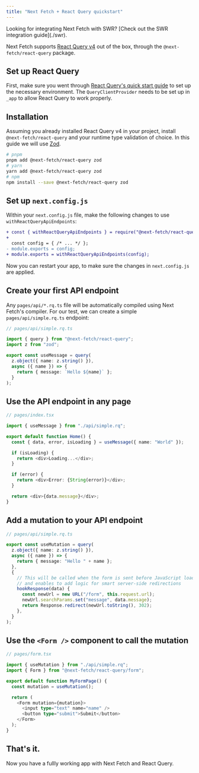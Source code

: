 ```yaml
---
title: "Next Fetch + React Query quickstart"
---
```



<Callout type="info">
  Looking for integrating Next Fetch with SWR? [Check out the SWR integration
  guide](./swr).
</Callout>

Next Fetch supports [React Query v4](https://tanstack.com/query/v4) out of the box, through the `@next-fetch/react-query` package.

## Set up React Query

First, make sure you went through [React Query's quick start guide](https://tanstack.com/query/v4/docs/quick-start) to set up the necessary environment. The `QueryClientProvider` needs to be set up in `_app` to allow React Query to work properly.

## Installation

Assuming you already installed React Query v4 in your project, install `@next-fetch/react-query` and your runtime type validation of choice. In this guide we will use [Zod](https://zod.dev).

```bash
# pnpm
pnpm add @next-fetch/react-query zod
# yarn
yarn add @next-fetch/react-query zod
# npm
npm install --save @next-fetch/react-query zod
```

## Set up `next.config.js`

Within your `next.config.js` file, make the following changes to use `withReactQueryApiEndpoints`:

```diff
+ const { withReactQueryApiEndpoints } = require("@next-fetch/react-query");
+
  const config = { /* ... */ };
- module.exports = config;
+ module.exports = withReactQueryApiEndpoints(config);
```

Now you can restart your app, to make sure the changes in `next.config.js` are applied.

## Create your first API endpoint

Any `pages/api/*.rq.ts` file will be automatically compiled using Next Fetch's compiler. For our test, we can create a simple `pages/api/simple.rq.ts` endpoint:

```ts
// pages/api/simple.rq.ts

import { query } from "@next-fetch/react-query";
import z from "zod";

export const useMessage = query(
  z.object({ name: z.string() }),
  async ({ name }) => {
    return { message: `Hello ${name}` };
  }
);
```

## Use the API endpoint in any page

```ts
// pages/index.tsx

import { useMessage } from "./api/simple.rq";

export default function Home() {
  const { data, error, isLoading } = useMessage({ name: "World" });

  if (isLoading) {
    return <div>Loading...</div>;
  }

  if (error) {
    return <div>Error: {String(error)}</div>;
  }

  return <div>{data.message}</div>;
}
```

## Add a mutation to your API endpoint

```ts
// pages/api/simple.rq.ts

export const useMutation = query(
  z.object({ name: z.string() }),
  async ({ name }) => {
    return { message: "Hello " + name };
  },
  {
    // This will be called when the form is sent before JavaScript loads
    // and enables to add logic for smart server-side redirections
    hookResponse(data) {
      const newUrl = new URL("/form", this.request.url);
      newUrl.searchParams.set("message", data.message);
      return Response.redirect(newUrl.toString(), 302);
    },
  }
);
```

## Use the `<Form />` component to call the mutation

```ts
// pages/form.tsx

import { useMutation } from "./api/simple.rq";
import { Form } from "@next-fetch/react-query/form";

export default function MyFormPage() {
  const mutation = useMutation();

  return (
    <Form mutation={mutation}>
      <input type="text" name="name" />
      <button type="submit">Submit</button>
    </Form>
  );
}
```

## That's it.

Now you have a fullly working app with Next Fetch and React Query.
